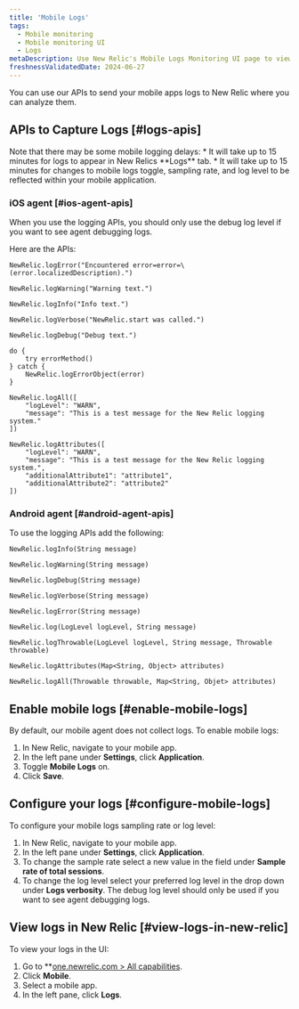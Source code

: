 ```yaml
---
title: 'Mobile Logs'
tags:
  - Mobile monitoring
  - Mobile monitoring UI
  - Logs
metaDescription: Use New Relic's Mobile Logs Monitoring UI page to view Mobile Logs
freshnessValidatedDate: 2024-06-27
---
```


You can use our APIs to send your mobile apps logs to New Relic where you can analyze them.

## APIs to Capture Logs [#logs-apis]

<Callout variant="important">
  Note that there may be some mobile logging delays:
    * It will take up to 15 minutes for logs to appear in New Relics **Logs** tab. 
    * It will take up to 15 minutes for changes to mobile logs toggle, sampling rate, and log level to be reflected within your mobile application.
</Callout>


### iOS agent [#ios-agent-apis] 

When you use the logging APIs, you should only use the debug log level if you want to see agent debugging logs.

Here are the APIs:

```
NewRelic.logError("Encountered error=error=\(error.localizedDescription).")

NewRelic.logWarning("Warning text.")

NewRelic.logInfo("Info text.")

NewRelic.logVerbose("NewRelic.start was called.")

NewRelic.logDebug("Debug text.")

do {
    try errorMethod()
} catch {
    NewRelic.logErrorObject(error)
}

NewRelic.logAll([
    "logLevel": "WARN",
    "message": "This is a test message for the New Relic logging system."
])

NewRelic.logAttributes([
    "logLevel": "WARN",
    "message": "This is a test message for the New Relic logging system.",
    "additionalAttribute1": "attribute1",
    "additionalAttribute2": "attribute2"
])
```

### Android agent [#android-agent-apis] 

To use the logging APIs add the following:

```
NewRelic.logInfo(String message)

NewRelic.logWarning(String message)

NewRelic.logDebug(String message)

NewRelic.logVerbose(String message)

NewRelic.logError(String message)

NewRelic.log(LogLevel logLevel, String message)

NewRelic.logThrowable(LogLevel logLevel, String message, Throwable throwable)

NewRelic.logAttributes(Map<String, Object> attributes)

NewRelic.logAll(Throwable throwable, Map<String, Objet> attributes)
```

## Enable mobile logs [#enable-mobile-logs]

By default, our mobile agent does not collect logs. To enable mobile logs:

1. In New Relic, navigate to your mobile app.
2. In the left pane under <DoNotTranslate>**Settings**</DoNotTranslate>, click <DoNotTranslate>**Application**</DoNotTranslate>.
3. Toggle **Mobile Logs** on.
4. Click **Save**.

## Configure your logs [#configure-mobile-logs]

To configure your mobile logs sampling rate or log level:

1. In New Relic, navigate to your mobile app.
2. In the left pane under <DoNotTranslate>**Settings**</DoNotTranslate>, click <DoNotTranslate>**Application**</DoNotTranslate>.
3. To change the sample rate select a new value in the field under **Sample rate of total sessions**.
4. To change the log level select your preferred log level in the drop down under **Logs verbosity**. The debug log level should only be used if you want to see agent debugging logs.

## View logs in New Relic [#view-logs-in-new-relic]

To view your logs in the UI:

1. Go to <DoNotTranslate>**[one.newrelic.com > All capabilities](https://one.newrelic.com/all-capabilities)</DoNotTranslate>.
2. Click <DoNotTranslate>**Mobile**</DoNotTranslate>.
3. Select a mobile app.
4. In the left pane, click <DoNotTranslate>**Logs**</DoNotTranslate>.